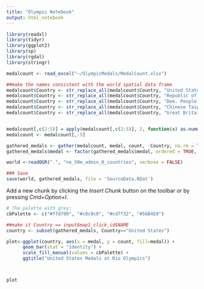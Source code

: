 ```yaml
---
title: "Olympic Notebook"
output: html_notebook
---
```



```r
library(readxl)
library(tidyr)
library(ggplot2)
library(sp)
library(rgdal)
library(stringr)

medalcount <- read_excel("~/OlympicMedals/MedalCount.xlsx")

##make the names consistent with the world spatial data frame
medalcount$Country <- str_replace_all(medalcount$Country, "United States", "United States of America")
medalcount$Country <- str_replace_all(medalcount$Country, "Republic of Korea", "South Korea")
medalcount$Country <- str_replace_all(medalcount$Country, "Dem. People's Repub. of Korea", "North Korea")
medalcount$Country <- str_replace_all(medalcount$Country, "Chinese Taipei", "Taiwan")
medalcount$Country <- str_replace_all(medalcount$Country, "Great Britain", "United Kingdom")


medalcount[,c(2:5)] = apply(medalcount[,c(2:5)], 2, function(x) as.numeric(x))
medalcount <- medalcount[,-5]

gathered_medals <- gather(medalcount, medal, count, -Country, na.rm = TRUE)
gathered_medals$medal <- factor(gathered_medals$medal, ordered = TRUE, levels = c("Gold", "Silver", "Bronze"))

world <-readOGR(".", "ne_50m_admin_0_countries", verbose = FALSE)

### Save
save(world, gathered_medals, file = 'SourceData.RDat')

```


Add a new chunk by clicking the *Insert Chunk* button on the toolbar or by pressing *Cmd+Option+I*.

```r
# The palette with grey:
cbPalette <- c("#ffd700", "#c0c0c0", "#cd7f32", "#56B4E9")

##make it Country == input$map1_click_id$NAME
country <- subset(gathered_medals, Country=="United States")

plot<-ggplot(country, aes(x = medal, y = count, fill=medal)) + 
      geom_bar(stat = "identity") + 
      scale_fill_manual(values = cbPalette) +
      ggtitle("United States Medals at Rio Olympics")



plot
```

